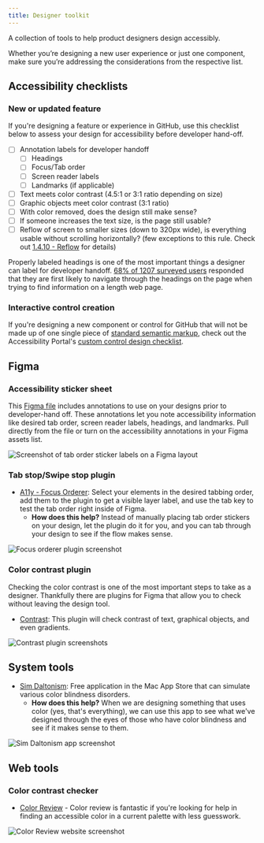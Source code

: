 ```yaml
---
title: Designer toolkit
---
```


A collection of tools to help product designers design accessibly. 

Whether you’re designing a new user experience or just one component, make sure you’re addressing the considerations from the respective list.

## Accessibility checklists

### New or updated feature
If you're designing a feature or experience in GitHub, use this checklist below to assess your design for accessibility before developer hand-off.

- [ ] Annotation labels for developer handoff
  - [ ] Headings
  - [ ] Focus/Tab order
  - [ ] Screen reader labels
  - [ ] Landmarks (if applicable)
- [ ] Text meets color contrast (4.5:1 or 3:1 ratio depending on size)
- [ ] Graphic objects meet color contrast (3:1 ratio)
- [ ] With color removed, does the design still make sense?
- [ ] If someone increases the text size, is the page still usable? 
- [ ] Reflow of screen to smaller sizes (down to 320px wide), is everything usable without scrolling horizontally? (few exceptions to this rule. Check out [1.4.10 - Reflow](https://www.w3.org/WAI/WCAG21/Understanding/reflow.html) for details)

Properly labeled headings is one of the most important things a designer can label for developer handoff. [68% of 1207 surveyed users](https://webaim.org/projects/screenreadersurvey8/) responded that they are first likely to navigate through the headings on the page when trying to find information on a length web page.

### Interactive control creation
If you're designing a new component or control for GitHub that will not be made up of one single piece of [standard semantic markup](https://developer.mozilla.org/en-US/docs/Web/HTML/Element), check out the Accessibility Portal's [custom control design checklist](https://www.a11yportal.com/guidelines/fundamentals/checklists.html#custom-control-checklist-ux).

## Figma 

### Accessibility sticker sheet
This [Figma file](https://www.figma.com/file/o3Vhxw4SmBsUjeaVq3nF4y/Accessibility-Notation?node-id=0%3A1) includes annotations to use on your designs prior to developer-hand off. These annotations let you note accessibility information like desired tab order, screen reader labels, headings, and landmarks. Pull directly from the file or turn on the accessibility annotations in your Figma assets list.

![Screenshot of tab order sticker labels on a Figma layout](https://user-images.githubusercontent.com/40274682/89364293-04f02f00-d687-11ea-9542-439fa61ef3c8.png)

### Tab stop/Swipe stop plugin

- [A11y - Focus Orderer](https://www.figma.com/community/plugin/731310036968334777/A11y---Focus-Orderer): Select your elements in the desired tabbing order, add them to the plugin to get a visible layer label, and use the tab key to test the tab order right inside of Figma. 
  - **How does this help?** Instead of manually placing tab order stickers on your design, let the plugin do it for you, and you can tab through your design to see if the flow makes sense.

![Focus orderer plugin screenshot](https://user-images.githubusercontent.com/40274682/88444235-0db44b80-cdd1-11ea-8c37-dd133726d676.png)

### Color contrast plugin
Checking the color contrast is one of the most important steps to take as a designer. Thankfully there are plugins for Figma that allow you to check without leaving the design tool. 

- [Contrast](https://www.figma.com/community/plugin/748533339900865323/Contrast): This plugin will check contrast of text, graphical objects, and even gradients. 

![Contrast plugin screenshots](https://user-images.githubusercontent.com/40274682/88444681-1c036700-cdd3-11ea-9be2-92eb651419d3.png)

## System tools

- [Sim Daltonism](https://apps.apple.com/us/app/sim-daltonism/id693112260?mt=12): Free application in the Mac App Store that can simulate various color blindness disorders.
	- **How does this help?** When we are designing something that uses color (yes, that's everything), we can use this app to see what we've designed through the eyes of those who have color blindness and see if it makes sense to them.

![Sim Daltonism app screenshot](https://user-images.githubusercontent.com/40274682/88444732-5ff66c00-cdd3-11ea-97f6-350c2f5a6f32.png)


## Web tools
### Color contrast checker

- [Color Review](https://color.review/) - Color review is fantastic if you're looking for help in finding an accessible color in a current palette with less guesswork. 

![Color Review website screenshot](https://user-images.githubusercontent.com/40274682/88444756-90d6a100-cdd3-11ea-876c-1c850ae19223.png)
